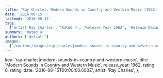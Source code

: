 ```yaml
---
title: 'Ray Charles: Modern Sounds in Country and Western Music (1962)'
date: '2016-08-15'
lastmod: '2016-08-15'
tags:
  ['Artist Ray Charles', 'Rated 4', 'Release Year 1962', 'Release Decade 1960']
summary: 'Rated 4'
authors: ['default']
images:
  ['/content/images/ray-charles|modern-sounds-in-country-and-western-music.jpg']
---
```


  key: 'ray-charles|modern-sounds-in-country-and-western-music',
  title: 'Modern Sounds in Country and Western Music',
  release_year: 1962,
  rating: 8,
  rating_date: '2016-08-15T00:00:00.000Z',
  artist: 'Ray Charles',
};

<MusicRating data={data} />
